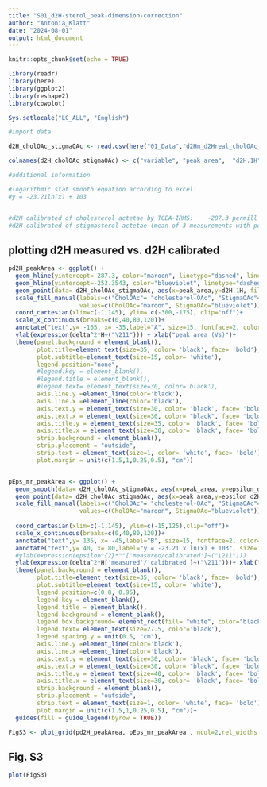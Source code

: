 ---
title: "S01_d2H-sterol_peak-dimension-correction"
author: "Antonia_Klatt"
date: "2024-08-01"
output: html_document
---

```{r}
knitr::opts_chunk$set(echo = TRUE)

library(readr)
library(here)
library(ggplot2)
library(reshape2)
library(cowplot)

Sys.setlocale("LC_ALL", "English")

#import data

d2H_cholOAc_stigmaOAc <- read.csv(here("01_Data","d2Hm_d2Hreal_cholOAc_stigmaOAc.csv"), header = TRUE , sep = ";" , stringsAsFactors = FALSE, na.strings = "#NV")

colnames(d2H_cholOAc_stigmaOAc) <- c("variable", "peak_area",  "d2H.1H", "epsilon_d2Hmeasured.d2Hreal")

#additional information

#logarithmic stat smooth equation according to excel: 
#y = -23.21ln(x) + 103


#d2H calibrated of cholesterol actetae by TCEA-IRMS: 	-287.3 permill
#d2H calibrated of stigmasterol actetae (mean of 3 measurements with peak area of >40 (see below); excluding pek area >100 Vs)	-253.3543333 permill

```

## plotting d2H measured vs. d2H calibrated

```{r}

pd2H_peakArea <- ggplot() + 
  geom_hline(yintercept=-287.3, color="maroon", linetype="dashed", linewidth=1)+
  geom_hline(yintercept=-253.3543, color="blueviolet", linetype="dashed", linewidth=1)+
  geom_point(data= d2H_cholOAc_stigmaOAc, aes(x=peak_area,y=d2H.1H, fill= variable), shape= 21, size=4,alpha=0.8)+
  scale_fill_manual(labels=c("CholOAc"= "cholesterol-OAc", "StigmaOAc"= "stigmasterol-OAc"),
                    values=c(CholOAc="maroon", StigmaOAc="blueviolet"))+
  coord_cartesian(xlim=c(-1,145), ylim= c(-300,-175), clip="off")+   
  scale_x_continuous(breaks=c(0,40,80,120))+
  annotate("text",y= -165, x= -35,label="A", size=15, fontface=2, color="black")+
  ylab(expression(delta^2*H~("\211"))) + xlab("peak area (Vs)")+
  theme(panel.background = element_blank(),
        plot.title=element_text(size=35, color= 'black', face= 'bold'),
        plot.subtitle=element_text(size=15, color= 'white'),
        legend.position="none",
        #legend.key = element_blank(),
        #legend.title = element_blank(),
        #legend.text= element_text(size=30, color='black'),
        axis.line.y =element_line(color='black'),
        axis.line.x =element_line(color='black'),
        axis.text.y = element_text(size=30, color= 'black', face= 'bold'),
        axis.text.x = element_text(size=30, color= "black", face= 'bold'),
        axis.title.y = element_text(size=35, color= 'black', face= 'bold'),
        axis.title.x = element_text(size=30, color= 'black', face= 'bold'),
        strip.background = element_blank(),
        strip.placement = "outside",
        strip.text = element_text(size=1, color= 'white', face= 'bold'),
        plot.margin = unit(c(1.5,1,0.25,0.5), "cm"))


pEps_mr_peakArea <- ggplot() + 
  geom_smooth(data= d2H_cholOAc_stigmaOAc, aes(x=peak_area, y=epsilon_d2Hmeasured.d2Hreal),method="lm", formula= y ~ log(x), color="black", linewidth=0.75, se=FALSE)+ 
  geom_point(data= d2H_cholOAc_stigmaOAc, aes(x=peak_area,y=epsilon_d2Hmeasured.d2Hreal, fill= variable), shape= 21, size=4,alpha=0.8)+
  scale_fill_manual(labels=c("CholOAc"= "cholesterol-OAc", "StigmaOAc"= "stigmasterol-OAc"),
                    values=c(CholOAc="maroon", StigmaOAc="blueviolet"))+
  
  coord_cartesian(xlim=c(-1,145), ylim=c(-15,125),clip="off")+
  scale_x_continuous(breaks=c(0,40,80,120))+
  annotate("text",y= 135, x= -45,label="B", size=15, fontface=2, color="black")+
  annotate("text",y= 40, x= 80,label="y = -23.21 x ln(x) + 103", size=10, fontface=1, color="black")+
  #ylab(expression(epsilon^{2}*""['measured/calibrated']~("\211"))) 
  ylab(expression(delta^2*H['measured'/'calibrated']~("\211")))+ xlab("peak area (Vs)")+
  theme(panel.background = element_blank(),
        plot.title=element_text(size=35, color= 'black', face= 'bold'),
        plot.subtitle=element_text(size=15, color= 'white'),
        legend.position=c(0.8, 0.95),
        legend.key = element_blank(),
        legend.title = element_blank(),
        legend.background = element_blank(),
        legend.box.background= element_rect(fill= "white", color="black"),
        legend.text= element_text(size=27.5, color='black'),
        legend.spacing.y = unit(0.5, "cm"),
        axis.line.y =element_line(color='black'),
        axis.line.x =element_line(color='black'),
        axis.text.y = element_text(size=30, color= 'black', face= 'bold'),
        axis.text.x = element_text(size=30, color= "black", face= 'bold'),
        axis.title.y = element_text(size=40, color= 'black', face= 'bold'),
        axis.title.x = element_text(size=30, color= 'black', face= 'bold'),
        strip.background = element_blank(),
        strip.placement = "outside",
        strip.text = element_text(size=1, color= 'white', face= 'bold'),
        plot.margin = unit(c(1.5,1,0.25,0.5), "cm"))+
  guides(fill = guide_legend(byrow = TRUE))

FigS3 <- plot_grid(pd2H_peakArea, pEps_mr_peakArea , ncol=2,rel_widths = c(0.75,1), align="h")

```

## Fig. S3

```{r, fig.width = 22.5, fig.height = 7.5, echo=FALSE}

plot(FigS3)

```
